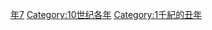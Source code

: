 {{Catnav|頁面分類|历史|歷史時代|年|10世纪各年}}

{{catmore}}
{{Commons category|977}}

[[Category:970年代|年7]]
[[Category:10世纪各年|Category:10世纪各年]]
[[Category:1千紀的丑年|Category:1千紀的丑年]]